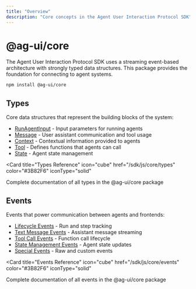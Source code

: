 ```yaml
---
title: "Overview"
description: "Core concepts in the Agent User Interaction Protocol SDK"
---
```


# @ag-ui/core

The Agent User Interaction Protocol SDK uses a streaming event-based
architecture with strongly typed data structures. This package provides the
foundation for connecting to agent systems.

```bash
npm install @ag-ui/core
```

## Types

Core data structures that represent the building blocks of the system:

- [RunAgentInput](/sdk/js/core/types#runagentinput) - Input parameters for
  running agents
- [Message](/sdk/js/core/types#message-types) - User assistant communication and
  tool usage
- [Context](/sdk/js/core/types#context) - Contextual information provided to
  agents
- [Tool](/sdk/js/core/types#tool) - Defines functions that agents can call
- [State](/sdk/js/core/types#state) - Agent state management

<Card
  title="Types Reference"
  icon="cube"
  href="/sdk/js/core/types"
  color="#3B82F6"
  iconType="solid"
>
  Complete documentation of all types in the @ag-ui/core package
</Card>

## Events

Events that power communication between agents and frontends:

- [Lifecycle Events](/sdk/js/core/events#lifecycle-events) - Run and step
  tracking
- [Text Message Events](/sdk/js/core/events#text-message-events) - Assistant
  message streaming
- [Tool Call Events](/sdk/js/core/events#tool-call-events) - Function call
  lifecycle
- [State Management Events](/sdk/js/core/events#state-management-events) - Agent
  state updates
- [Special Events](/sdk/js/core/events#special-events) - Raw and custom events

<Card
  title="Events Reference"
  icon="cube"
  href="/sdk/js/core/events"
  color="#3B82F6"
  iconType="solid"
>
  Complete documentation of all events in the @ag-ui/core package
</Card>
